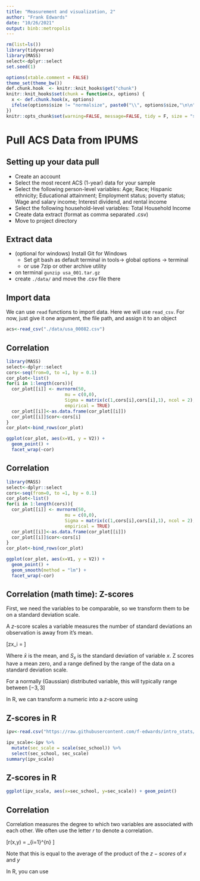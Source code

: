 ```yaml
---
title: "Measurement and visualization, 2"
author: "Frank Edwards"
date: "10/26/2021"
output: binb::metropolis
---
```


```r
rm(list=ls())
library(tidyverse)
library(MASS)
select<-dplyr::select
set.seed(1)

options(xtable.comment = FALSE)
theme_set(theme_bw())
def.chunk.hook  <- knitr::knit_hooks$get("chunk")
knitr::knit_hooks$set(chunk = function(x, options) {
  x <- def.chunk.hook(x, options)
  ifelse(options$size != "normalsize", paste0("\\", options$size,"\n\n", x, "\n\n \\normalsize"), x)
})
knitr::opts_chunk$set(warning=FALSE, message=FALSE, tidy = F, size = "small")
```

# Pull ACS Data from IPUMS

## Setting up your data pull

- Create an account
- Select the most recent ACS (1-year) data for your sample
- Select the following person-level variables: Age; Race; Hispanic ethnicity; Educational attainment; Employment status; poverty status; Wage and salary income; Interest dividend, and rental income 
- Select the following household-level variables: Total Household Income
- Create data extract (format as comma separated .csv)
- Move to project directory

## Extract data 

- (optional for windows) Install Git for Windows
  - Set git bash as default terminal in tools-> global options -> terminal
  - or use 7zip or other archive utility
- on terminal `gunzip usa_001.tar.gz`
- create `./data/` and move the .csv file there

## Import data

We can use `read` functions to import data. Here we will use `read_csv`. For now, just give it one argument, the file path, and assign it to an object
 
```r
acs<-read_csv("./data/usa_00082.csv")
```


## Correlation

```r
library(MASS)
select<-dplyr::select
cors<-seq(from=0, to =1, by = 0.1)
cor_plot<-list()
for(i in 1:length(cors)){
  cor_plot[[i]] <- mvrnorm(50, 
                      mu = c(0,0), 
                      Sigma = matrix(c(1,cors[i],cors[i],1), ncol = 2),
                      empirical = TRUE)
  cor_plot[[i]]<-as.data.frame(cor_plot[[i]])
  cor_plot[[i]]$cor<-cors[i]
}
cor_plot<-bind_rows(cor_plot)

ggplot(cor_plot, aes(x=V1, y = V2)) + 
  geom_point() +
  facet_wrap(~cor)
```

## Correlation

```r
library(MASS)
select<-dplyr::select
cors<-seq(from=0, to =1, by = 0.1)
cor_plot<-list()
for(i in 1:length(cors)){
  cor_plot[[i]] <- mvrnorm(50, 
                      mu = c(0,0), 
                      Sigma = matrix(c(1,cors[i],cors[i],1), ncol = 2),
                      empirical = TRUE)
  cor_plot[[i]]<-as.data.frame(cor_plot[[i]])
  cor_plot[[i]]$cor<-cors[i]
}
cor_plot<-bind_rows(cor_plot)

ggplot(cor_plot, aes(x=V1, y = V2)) + 
  geom_point() +
  geom_smooth(method = "lm") +
  facet_wrap(~cor)
```

## Correlation (math time): Z-scores

First, we need the variables to be comparable, so we transform them to be on a standard deviation scale.

A $z$-score scales a variable measures the number of standard deviations an observation is away from it's mean.

\[z\textrm{ score of }x_i = \frac{x_i-\bar{x}}{S_x} \]

Where $\bar{x}$ is the mean, and $S_x$ is the standard deviation of variable $x$. Z scores have a mean zero, and a range defined by the range of the data on a standard deviation scale. 

For a normally (Gaussian) distributed variable, this will typically range between $[-3,3]$ 

In R, we can transform a numeric into a $z$-score using \texttt{scale()}

## Z-scores in R

```r
ipv<-read.csv("https://raw.githubusercontent.com/f-edwards/intro_stats/master/data/dhs_ipv.csv")

ipv_scale<-ipv %>% 
  mutate(sec_scale = scale(sec_school)) %>% 
  select(sec_school, sec_scale) 
summary(ipv_scale)
```

## Z-scores in R

```r
ggplot(ipv_scale, aes(x=sec_school, y=sec_scale)) + geom_point()
```

## Correlation

Correlation measures the degree to which two variables are associated with each other. We often use the letter $r$ to denote a correlation.

\[r(x,y) = \frac{1}{n}\sum_{i=1}^{n} \frac{x_i-\bar{x}}{S_x} \times \frac{y_i-\bar{y}}{S_y}\]

Note that this is equal to the average of the product of the $z-scores$ of $x$ and $y$

In R, you can use \texttt{cor()}


